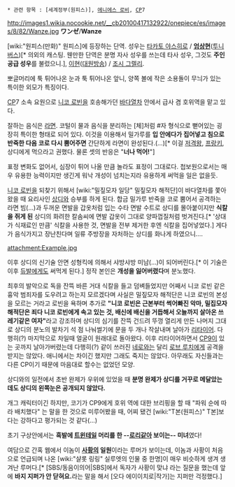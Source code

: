  * 관련 항목 : [세계정부(원피스)], [[에니에스 로비]], [[CP]]7

http://images1.wikia.nocookie.net/__cb20100417132922/onepiece/es/images/8/82/Wanze.jpg
'''ワンゼ'''/'''Wanze'''

[wiki:"원피스(만화)" 원피스]에 등장하는 단역. 성우는 [[타카토 야스히로]] / '''[[엄상현]]'''([[투니버스]])[* 의외의 캐스팅. 웬만한 단역은 분명 자사 성우를 쓰는데 타사 성우, 그것도 '''주인공급 성우'''를 불렀으니.], [[이현(성우)|이현]]([[대원방송]]) / [[조시 그렐리]].

뽀글머리에 툭 튀어나온 눈과 툭 튀어나온 앞니, 양쪽 볼에 작은 소용돌이 무늬가 있는 특이한 외모가 특징이다.

[[CP]]7 소속 요원으로 [[니코 로빈]]을 호송해가던 [[바다열차]] 안에서 급사 겸 호위역을 맡고 있다.

잘하는 음식은 [[라면]]. 코털이 물과 음식을 분리하는 [체]처럼 #자 형식으로 뻗어있는 굉장히 특이한 형태로 되어 있다. 이것을 이용해서 밀가루를 '''입 안에다가 집어넣고 침으로 반죽한 다음 코로 다시 뿜어주면''' 간단하게 라면이 완성된다.(…)[* 이걸 [[저격왕]], [[프랑키]], 상디에게 먹으라고 권했다. 물론 셋의 반응은 "'''너나 먹어!'''"]

표정 변화도 없어서, 심장이 튀어 나올 만큼 놀라도 표정이 그대로다. 첩보원으로서는 매우 유용한 능력이지만 생긴게 워낙 개성이 넘치는지라 유용하게 써먹을 일은 없을듯.

[[니코 로빈]]을 되찾기 위해서 [wiki:"밀짚모자 일당" 밀짚모자 해적단]이 바다열차를 쫓아왔을 때 요리사인 [[상디]]와 승부를 하게 된다. 합금 밀가루 반죽을 코로 뿜어서 공격하는 라면 빔(…)과 두꺼운 면발을 갑옷처럼 입는 수타 면발 수트로 상디를 몰아붙이지만 '''식칼을 쥐게 된''' 상디의 화려한 칼솜씨에 면발 갑옷이 그대로 양파껍질처럼 벗겨진다.[* '상대가 식재료인 만큼' 식칼을 사용한 것, 면발을 전부 제거한 후엔 식칼을 집어넣었다.] 게다가 음식가지고 장난친다며 일류 주방장을 자처하는 상디를 화나게 하였으니….

attachment:Example.jpg

이후 상디의 신기술 안면 성형킥에 의해서 샤방샤방 미남(…)이 되어버린다.[* 이 기술은 이후 [[듀발]]에게도 써먹게 된다.] 정작 본인은 '''개성을 잃어버렸다'''며 분노했다. 

최후의 발악으로 독을 잔뜩 바른 거대 식칼을 들고 덤벼들었지만 어째서 니코 로빈 같은 흉악 범죄자를 도우려고 하는지 모르겠다며 사실은 밀짚모자 해적단은 니코 로빈의 본성을 모르는 거라고 로빈을 욕하며 추가로 '''"니코 로빈은 근본부터 썩어빠진 악마, 밀집모자 해적단은 죄다 니코 로빈에게 속고 있는 것, 배신에 배신을 거듭해서 오늘까지 살아온 쓰레기같은 여자"'''라고 강조하며 상디의 심기를 잔뜩 건드려 뚜껑 열리게 만든 나머지 그대로 상디의 분노의 발차기 석 점 나눠썰기에 문을 두 개나 작살내며 날아가 [[리타이어]]. 다행히(?) 마지막으로 차일때 얼굴이 원래대로 돌아왔다. 이후 리타이어하면서 [[CP9]]이 있는 곳까지 날아가버렸는데 다행히(?) 같이 쓰러진 [[네로(원피스)|네로]]와는 달리 [[로브 루치]]에게 공격을 받지는 않았다. 애니에서는 차이긴 했지만 그래도 죽지는 않았다. 아무래도 자신들과는 다른 CP이기 때문에 마음대로 할수는 없었던 모양.

상디와의 일전에서 초반 완제가 우위에 있었을 때 '''분명 완제가 상디를 거꾸로 메달았는데도 상디의 왼쪽눈은 공개되지 않았다.''' 

개그 캐릭터이긴 하지만, 코기가 CP9에게 호위 역에 대한 브리핑을 할 때 "파워 순에 따라 배치했다" 는 말을 한 것으로 미루어봤을 때, 어찌 됐건 [wiki:"T본(원피스)" T본]보다는 강하다고 평가되는 것 같다(…)

초기 구상안에서는 '''흑발에 [[트윈테일]] 머리를 한 --[[로리]]같아 보이는-- 미녀'''였다!

여담으로 간혹 웹에서 이놈이 '''[[사황]]의 일원'''이라는 루머가 보이는데, 이놈과 사황이 처음으로 언급되며 나온 [wiki:"샬롯 링링" 실루엣의 인물 중 한명]이 매우 비슷하게 생겨 생겨난 루머다.[* [SBS/동음이의어|SBS]에서 독자가 사황이 맞냐 라는 질문을 했는데 앞에 '''바지 지퍼가 안 닫혀요.'''라는 말을 해서 [오다 에이이치로|작가]는 지퍼만 걱정했다.]
